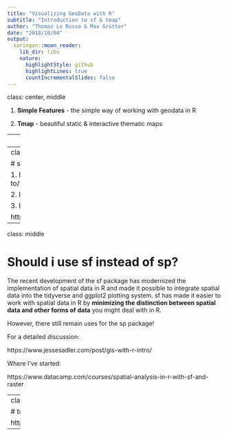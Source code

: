 ```yaml
---
title: "Visualizing GeoData with R"
subtitle: "Introduction to sf & tmap"
author: "Thomas Lo Russo & Max Grütter"
date: "2018/18/04"
output:
  xaringan::moon_reader:
    lib_dir: libs
    nature:
      highlightStyle: github
      highlightLines: true
      countIncrementalSlides: false
---
```

class: center, middle

1. **Simple Features** - the simple way of working with geodata in R

2. **Tmap** - beautiful static & interactive thematic maps

---
class: middle, inverse

# Simple Features

**Simple feature** access is a standard for **accessing and exchanging** spatial data (points, lines, polygons) as well as for operations defined on them that has been adopted widely over the past ten years, not only by spatial databases such as PostGIS, but also more recent standards such as GeoJSON.

https://en.wikipedia.org/wiki/Simple_Features

Implemented in R in the **sf-package**

https://www.r-consortium.org/blog/2017/01/03/simple-features-now-on-cran

http://r-spatial.github.io/sf/

---
class: middle

# sf-package

1. Reading Writing and Converting Simple Features to/from various Formats

2. Manipulating Simple Features and its Geometries

3. Plotting Simple Features

https://tlorusso.github.io/geodata_workshop/sf_package

---
class: middle

# Should i use sf instead of sp?

The recent development of the sf package has modernized the implementation of spatial data in R and made it possible to integrate spatial data into the tidyverse and ggplot2 plotting system. sf has made it easier to work with spatial data in R by **minimizing the distinction between spatial data and other forms of data** you might deal with in R. 

However, there still remain uses for the sp package!

For a detailed discussion:

https://www.jessesadler.com/post/gis-with-r-intro/

Where I've started:

https://www.datacamp.com/courses/spatial-analysis-in-r-with-sf-and-raster

---
class: middle, inverse


# tmap - thematic Maps in R

https://github.com/mtennekes/tmap

---




